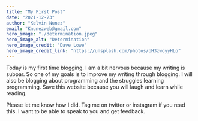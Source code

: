 ```yaml
---
title: "My First Post"
date: "2021-12-23"
author: "Kelvin Nunez"
email: "Knunezweb@gmail.com"
hero_image: "./determination.jpeg"
hero_image_alt: "Determination"
hero_image_credit: "Dave Lowe"
hero_image_credit_link: "https://unsplash.com/photos/oH3zwoyyHLo"
---
```





Today is my first time blogging. I am a bit nervous because my writing is subpar. So one of my goals is to improve my writing through blogging. I will also be 
blogging about programming and the struggles learning programming. Save this website because you will laugh and learn while reading. 

Please let me know how I did. Tag me on twitter or instagram if you read this. I want to be able to speak to you and get feedback. 